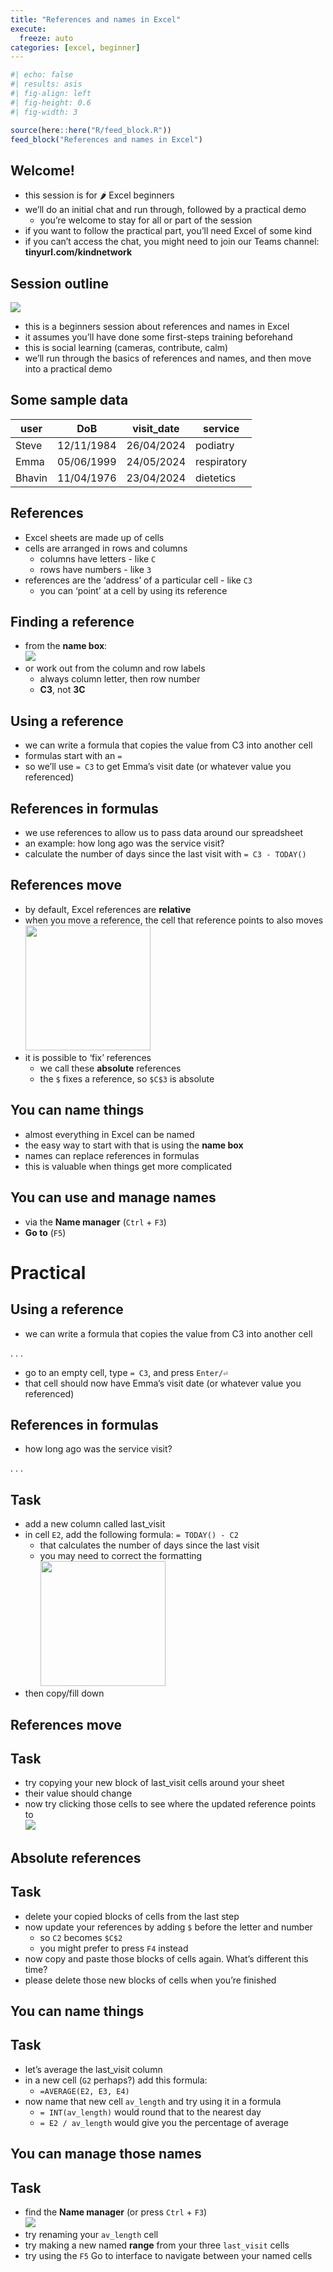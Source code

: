 ---
title: "References and names in Excel"
execute:
  freeze: auto
categories: [excel, beginner]
---

```{r}
#| echo: false
#| results: asis
#| fig-align: left
#| fig-height: 0.6
#| fig-width: 3

source(here::here("R/feed_block.R"))
feed_block("References and names in Excel")
```

## Welcome!

-   this session is for 🌶 Excel beginners
-   we'll do an initial chat and run through, followed by a practical demo
    -   you're welcome to stay for all or part of the session
-   if you want to follow the practical part, you'll need Excel of some kind
-   if you can't access the chat, you might need to join our Teams channel: **tinyurl.com/kindnetwork**

## Session outline

![](images/clipboard-4090026779.png)

-   this is a beginners session about references and names in Excel
-   it assumes you'll have done some first-steps training beforehand
-   this is social learning (cameras, contribute, calm)
-   we'll run through the basics of references and names, and then move into a practical demo

## Some sample data

| user   | DoB        | visit_date | service     |
|--------|------------|------------|-------------|
| Steve  | 12/11/1984 | 26/04/2024 | podiatry    |
| Emma   | 05/06/1999 | 24/05/2024 | respiratory |
| Bhavin | 11/04/1976 | 23/04/2024 | dietetics   |

## References

-   Excel sheets are made up of cells
-   cells are arranged in rows and columns
    -   columns have letters - like `C`
    -   rows have numbers - like `3`
-   references are the 'address' of a particular cell - like `C3`
    -   you can 'point' at a cell by using its reference

## Finding a reference

-   from the **name box**: </br> ![](images/clipboard-1746127255.png)
-   or work out from the column and row labels
    -   always column letter, then row number
    -   **C3**, not **3C**

## Using a reference

-   we can write a formula that copies the value from C3 into another cell
-   formulas start with an `=`
-   so we'll use `= C3` to get Emma's visit date (or whatever value you referenced)

## References in formulas

-   we use references to allow us to pass data around our spreadsheet
-   an example: how long ago was the service visit?
-   calculate the number of days since the last visit with `= C3 - TODAY()`

## References move

-   by default, Excel references are **relative**
-   when you move a reference, the cell that reference points to also moves </br> ![](images/clipboard-754991469.png){width="200"}
-   it is possible to 'fix' references
    -   we call these **absolute** references
    -   the `$` fixes a reference, so `$C$3` is absolute

## You can name things

-   almost everything in Excel can be named
-   the easy way to start with that is using the **name box**
-   names can replace references in formulas
-   this is valuable when things get more complicated

## You can use and manage names

-   via the **Name manager** (`Ctrl` + `F3`)
-   **Go to** (`F5`)

# Practical

## Using a reference

-   we can write a formula that copies the value from C3 into another cell

. . .

::: {.callout-tip appearance="default" icon="true"}
-   go to an empty cell, type `= C3`, and press `Enter/⏎`
-   that cell should now have Emma's visit date (or whatever value you referenced)
:::

## References in formulas

-   how long ago was the service visit?

. . .

::: {.callout-tip appearance="default" icon="true"}
## Task

-   add a new column called last_visit
-   in cell `E2`, add the following formula: `= TODAY() - C2`
    -   that calculates the number of days since the last visit
    -   you may need to correct the formatting </br> ![](images/clipboard-2200716982.png){height="200"}
-   then copy/fill down
:::

## References move

::: {.callout-tip appearance="default" icon="true"}
## Task

-   try copying your new block of last_visit cells around your sheet
-   their value should change
-   now try clicking those cells to see where the updated reference points to </br> ![](images/clipboard-754991469.png)
:::

## Absolute references

::: {.callout-tip appearance="default" icon="true"}
## Task

-   delete your copied blocks of cells from the last step
-   now update your references by adding `$` before the letter and number
    -   so `C2` becomes `$C$2`
    -   you might prefer to press `F4` instead
-   now copy and paste those blocks of cells again. What's different this time?
-   please delete those new blocks of cells when you're finished
:::

## You can name things

::: {.callout-tip appearance="default" icon="true"}
## Task

-   let's average the last_visit column
-   in a new cell (`G2` perhaps?) add this formula:
    -   `=AVERAGE(E2, E3, E4)`
-   now name that new cell `av_length` and try using it in a formula
    -   `= INT(av_length)` would round that to the nearest day
    -   `= E2 / av_length` would give you the percentage of average
:::

## You can manage those names

::: {.callout-tip appearance="default" icon="true"}
## Task

-   find the **Name manager** (or press `Ctrl` + `F3`) </br> ![](images/clipboard-3382288451.png)
-   try renaming your `av_length` cell
-   try making a new named **range** from your three `last_visit` cells
-   try using the `F5` Go to interface to navigate between your named cells
:::
